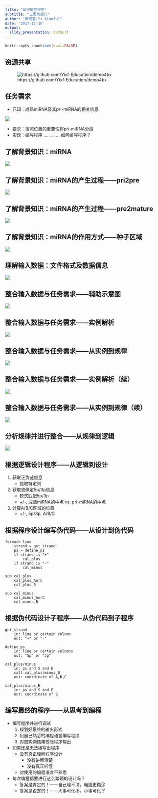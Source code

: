 ```yaml
---
title: "如何编写程序"
subtitle: "三思而后行"
author: "伊现富(Yi Xianfu)"
date: '2017-11-18'
output:
  slidy_presentation: default
---
```


```r
knitr::opts_chunk$set(eval=FALSE)
```

## 资源共享
![https://github.com/Yixf-Education/demo4bx](figures/qrcode.png)

## 任务需求
- 已知：成熟miRNA及其pri-miRNA的相关信息

![](figures/miRNA_pri_mature_xls.png)

- 要求：按照位置的重要性将pri-miRNA分段
- 实现：编写程序 …… …… 如何编写程序？

## 了解背景知识：miRNA
![](figures/miRNA_biogenesis.png)

## 了解背景知识：miRNA的产生过程——pri2pre
![](figures/pri2pre.png)

## 了解背景知识：miRNA的产生过程——pre2mature
![](figures/pre2mature.png)

## 了解背景知识：miRNA的作用方式——种子区域
![](figures/seed.png)

## 理解输入数据：文件格式及数据信息
![](figures/miRNA_pri_mature.png)

## 整合输入数据与任务需求——辅助示意图
![](figures/miRNA_regions.png)

## 整合输入数据与任务需求——实例解析
![](figures/regions_plus1.png)

## 整合输入数据与任务需求——从实例到规律
![](figures/regions_plus2.png)

## 整合输入数据与任务需求——实例解析（续）
![](figures/regions_minus1.png)

## 整合输入数据与任务需求——从实例到规律（续）
![](figures/regions_minus2.png)

## 分析规律并进行整合——从规律到逻辑
![](figures/logic.png)

## 根据逻辑设计程序——从逻辑到设计
1. 获取正负链信息
     - 提取特定列
2. 获取或确定5p/3p信息
     - 模式匹配5p/3p
     - +/-, 成熟miRNA的中点 vs. pri-miRNA的中点
3. 计算A/B/C区域的位置
     - +/-, 5p/3p, A/B/C

## 根据程序设计编写伪代码——从设计到伪代码
```
foreach line
    strand = get_strand
    ps = define_ps
    if strand is "+"
        cal_plus
    if strand is "-"
        cal_minus

sub cal_plus
    cal_plus_AorC
    cal_plus_B

sub cal_minus
    cal_minus_AorC
    cal_minus_B
```

## 根据伪代码设计子程序——从伪代码到子程序
```
get_strand
    in: line or certain column
    out: "+" or "-"

define_ps
    in: line or certain columns
    out: "5p" or "3p"

cal_plus/minus
    in: ps and S and E
    call cal_plus/minus_B
    out: coordinate of A,B,C

cal_plus/minus_B
    in: ps and S and E
    out: coordinate of B
```

## 编写最终的程序——从思考到编程
- 编写程序并进行调试
    1. 规划好最终的输出形式
    2. 用自己熟悉的编程语言编写程序
    3. 对照实例结果校验程序输出
- 如果还是无法编写出程序
    - 没有真正理解程序设计
        - 没有讲解清楚
        - 没有真正听懂
    - 对使用的编程语言不熟悉
- 每次编程都要进行这么繁琐的设计吗？
    - 答案是肯定的！——自己理不清，电脑更糊涂
    - 答案是否定的！——大事可化小，小事可化了

